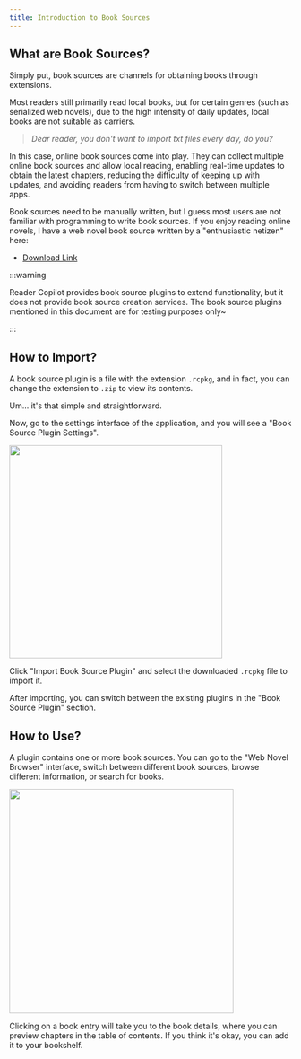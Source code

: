 ```yaml
---
title: Introduction to Book Sources
---
```



## What are Book Sources?

Simply put, book sources are channels for obtaining books through extensions.

Most readers still primarily read local books, but for certain genres (such as serialized web novels), due to the high intensity of daily updates, local books are not suitable as carriers.

> *Dear reader, you don't want to import txt files every day, do you?*

In this case, online book sources come into play. They can collect multiple online book sources and allow local reading, enabling real-time updates to obtain the latest chapters, reducing the difficulty of keeping up with updates, and avoiding readers from having to switch between multiple apps.

Book sources need to be manually written, but I guess most users are not familiar with programming to write book sources. If you enjoy reading online novels, I have a web novel book source written by a "enthusiastic netizen" here:

- [Download Link](https://github.com/Richasy/ReaderCopilot.Public)

:::warning

Reader Copilot provides book source plugins to extend functionality, but it does not provide book source creation services. The book source plugins mentioned in this document are for testing purposes only~

:::

## How to Import?

A book source plugin is a file with the extension `.rcpkg`, and in fact, you can change the extension to `.zip` to view its contents.

Um... it's that simple and straightforward.

Now, go to the settings interface of the application, and you will see a "Book Source Plugin Settings".

<img src={pluginSetting} width="380px" />

Click "Import Book Source Plugin" and select the downloaded `.rcpkg` file to import it.

After importing, you can switch between the existing plugins in the "Book Source Plugin" section.

## How to Use?

A plugin contains one or more book sources. You can go to the "Web Novel Browser" interface, switch between different book sources, browse different information, or search for books.

<img src={explore} width="400px" />

Clicking on a book entry will take you to the book details, where you can preview chapters in the table of contents. If you think it's okay, you can add it to your bookshelf.
